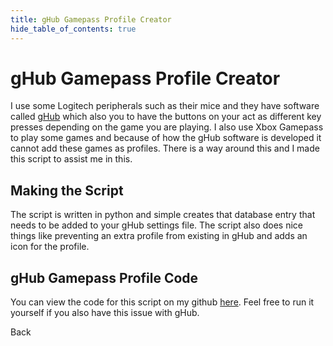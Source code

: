 ```yaml
---
title: gHub Gamepass Profile Creator
hide_table_of_contents: true
---
```



# gHub Gamepass Profile Creator
I use some Logitech peripherals such as their mice and they have software called [gHub](https://www.logitechg.com/en-us/innovation/g-hub.html) which also you to have the buttons on your act as different key presses depending on the game you are playing. I also use Xbox Gamepass to play some games and because of how the gHub software is developed it cannot add these games as profiles. There is a way around this and I made this script to assist me in this.

## Making the Script
The script is written in python and simple creates that database entry that needs to be added to your gHub settings file. The script also does nice things like preventing an extra profile from existing in gHub and adds an icon for the profile. 

## gHub Gamepass Profile Code
You can view the code for this script on my github [here](https://github.com/TheJewGamer/gHub_GamePass_Profile_Creator). Feel free to run it yourself if you also have this issue with gHub.

<div className='buttonCenter'>
    <Link
        className="buttonsStyle"
        to="/projects/">
        Back
    </Link>
</div>